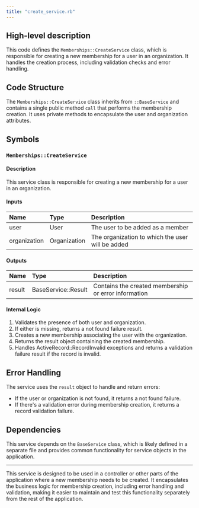 ```yaml
---
title: "create_service.rb"
---
```


## High-level description
This code defines the `Memberships::CreateService` class, which is responsible for creating a new membership for a user in an organization. It handles the creation process, including validation checks and error handling.

## Code Structure
The `Memberships::CreateService` class inherits from `::BaseService` and contains a single public method `call` that performs the membership creation. It uses private methods to encapsulate the user and organization attributes.

## Symbols
### `Memberships::CreateService`
#### Description
This service class is responsible for creating a new membership for a user in an organization.

#### Inputs
| Name | Type | Description |
|:-----|:-----|:------------|
| user | User | The user to be added as a member |
| organization | Organization | The organization to which the user will be added |

#### Outputs
| Name | Type | Description |
|:-----|:-----|:------------|
| result | BaseService::Result | Contains the created membership or error information |

#### Internal Logic
1. Validates the presence of both user and organization.
2. If either is missing, returns a not found failure result.
3. Creates a new membership associating the user with the organization.
4. Returns the result object containing the created membership.
5. Handles ActiveRecord::RecordInvalid exceptions and returns a validation failure result if the record is invalid.

## Error Handling
The service uses the `result` object to handle and return errors:
- If the user or organization is not found, it returns a not found failure.
- If there's a validation error during membership creation, it returns a record validation failure.

## Dependencies
This service depends on the `BaseService` class, which is likely defined in a separate file and provides common functionality for service objects in the application.

___

This service is designed to be used in a controller or other parts of the application where a new membership needs to be created. It encapsulates the business logic for membership creation, including error handling and validation, making it easier to maintain and test this functionality separately from the rest of the application.
